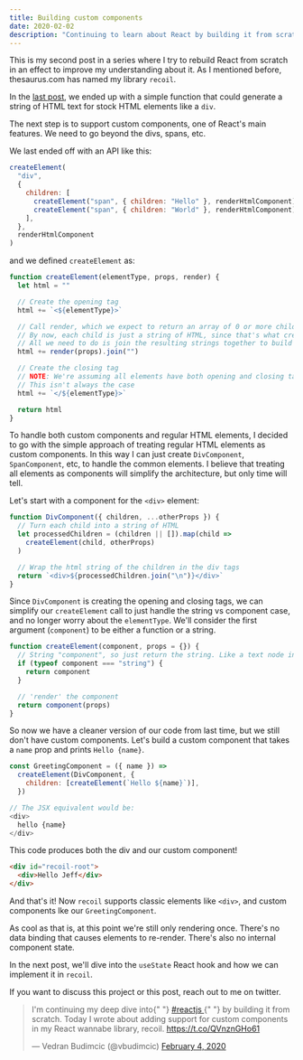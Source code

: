 ```yaml
---
title: Building custom components
date: 2020-02-02
description: "Continuing to learn about React by building it from scratch. Today we will add support for custom components in recoil"
---
```


This is my second post in a series where I try to rebuild React from scratch in an effect to improve my understanding about it. As I mentioned before, thesaurus.com has named my library `recoil`.

In the [last post](/blog/rm-rf-react/), we ended up with a simple function that could generate a string of HTML text for stock HTML elements like a `div`.

The next step is to support custom components, one of React's main features. We need to go beyond the divs, spans, etc.

We last ended off with an API like this:

```javascript
createElement(
  "div",
  {
    children: [
      createElement("span", { children: "Hello" }, renderHtmlComponent),
      createElement("span", { children: "World" }, renderHtmlComponent),
    ],
  },
  renderHtmlComponent
)
```

and we defined `createElement` as:

```javascript
function createElement(elementType, props, render) {
  let html = ""

  // Create the opening tag
  html += `<${elementType}>`

  // Call render, which we expect to return an array of 0 or more children.
  // By now, each child is just a string of HTML, since that's what createElement returns.
  // All we need to do is join the resulting strings together to build up the entire app.
  html += render(props).join("")

  // Create the closing tag
  // NOTE: We're assuming all elements have both opening and closing tags.
  // This isn't always the case
  html += `</${elementType}>`

  return html
}
```

To handle both custom components and regular HTML elements, I decided to go with the simple approach of treating regular HTML elements as custom components. In this way I can just create `DivComponent`, `SpanComponent`, etc, to handle the common elements. I believe that treating all elements as components will simplify the architecture, but only time will tell.

Let's start with a component for the `<div>` element:

```javascript
function DivComponent({ children, ...otherProps }) {
  // Turn each child into a string of HTML
  let processedChildren = (children || []).map(child =>
    createElement(child, otherProps)
  )

  // Wrap the html string of the children in the div tags
  return `<div>${processedChildren.join("\n")}</div>`
}
```

Since `DivComponent` is creating the opening and closing tags, we can simplify our `createElement` call to just handle the string vs component case, and no longer worry about the `elementType`. We'll consider the first argument (`component`) to be either a function or a string.

```javascript
function createElement(component, props = {}) {
  // String "component", so just return the string. Like a text node in HTML
  if (typeof component === "string") {
    return component
  }

  // 'render' the component
  return component(props)
}
```

So now we have a cleaner version of our code from last time, but we still don't have custom components. Let's build a custom component that takes a `name` prop and prints `Hello {name}`.

```javascript
const GreetingComponent = ({ name }) =>
  createElement(DivComponent, {
    children: [createElement(`Hello ${name}`)],
  })

// The JSX equivalent would be:
<div>
  hello {name}
</div>
```

This code produces both the div and our custom component!

```html
<div id="recoil-root">
  <div>Hello Jeff</div>
</div>
```

And that's it! Now `recoil` supports classic elements like `<div>`, and custom components lke our `GreetingComponent`.

As cool as that is, at this point we're still only rendering once. There's no data binding that causes elements to re-render. There's also no internal component state.

In the next post, we'll dive into the `useState` React hook and how we can implement it in `recoil`.

If you want to discuss this project or this post, reach out to me on twitter.

<blockquote class="twitter-tweet">
  <p lang="en" dir="ltr">
    I&#39;m continuing my deep dive into{" "}
    <a href="https://twitter.com/hashtag/reactjs?src=hash&amp;ref_src=twsrc%5Etfw">
      #reactjs
    </a>{" "}
    by building it from scratch. Today I wrote about adding support for custom
    components in my React wannabe library, recoil.
    <a href="https://t.co/QVnznGHo61">https://t.co/QVnznGHo61</a>
  </p>
  &mdash; Vedran Budimcic (@vbudimcic) <a href="https://twitter.com/vbudimcic/status/1224545018515320832?ref_src=twsrc%5Etfw">February 4, 2020</a>
</blockquote>
